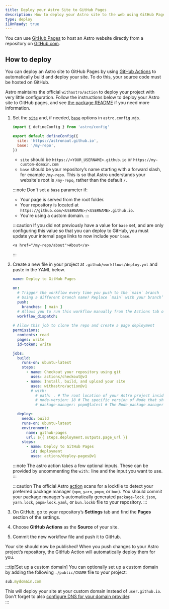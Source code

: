 ```yaml
---
title: Deploy your Astro Site to GitHub Pages
description: How to deploy your Astro site to the web using GitHub Pages.
type: deploy
i18nReady: true
---
```


You can use [GitHub Pages](https://pages.github.com/) to host an Astro website directly from a repository on [GitHub.com](https://github.com/).

## How to deploy

You can deploy an Astro site to GitHub Pages by using [GitHub Actions](https://github.com/features/actions) to automatically build and deploy your site. To do this, your source code must be hosted on GitHub.

Astro maintains the official `withastro/action` to deploy your project with very little configuration. Follow the instructions below to deploy your Astro site to GitHub pages, and see [the package README](https://github.com/withastro/action) if you need more information.

1. Set the [`site`](/en/reference/configuration-reference/#site) and, if needed, [`base`](/en/reference/configuration-reference/#base) options in `astro.config.mjs`.
    
    ```js title="astro.config.mjs" ins={4-5}
    import { defineConfig } from 'astro/config'

    export default defineConfig({
      site: 'https://astronaut.github.io',
      base: '/my-repo',
    })
    ```
    - `site` should be `https://<YOUR_USERNAME>.github.io` or `https://my-custom-domain.com`
    - `base` should be your repository’s name starting with a forward slash, for example `/my-repo`. This is so that Astro understands your website's root is `/my-repo`, rather than the default `/`.
    
    :::note
      Don't set a `base` parameter if:

    - Your page is served from the root folder.
    - Your repository is located at `https://github.com/<USERNAME>/<USERNAME>.github.io`.
    - You're using a custom domain.
    :::

    :::caution
        If you did not previously have a value for `base` set, and are only configuring this value so that you can deploy to GitHub, you must update your internal page links to now include your `base`.

    ```astro
    <a href="/my-repo/about">About</a>
    ```
    :::

2. Create a new file in your project at `.github/workflows/deploy.yml` and paste in the YAML below.

    ```yaml title="deploy.yml"
    name: Deploy to GitHub Pages

    on:
      # Trigger the workflow every time you push to the `main` branch
      # Using a different branch name? Replace `main` with your branch’s name
      push:
        branches: [ main ]
      # Allows you to run this workflow manually from the Actions tab on GitHub.
      workflow_dispatch:
      
    # Allow this job to clone the repo and create a page deployment
    permissions:
      contents: read
      pages: write
      id-token: write

    jobs:
      build:
        runs-on: ubuntu-latest
        steps:
          - name: Checkout your repository using git
            uses: actions/checkout@v3
          - name: Install, build, and upload your site
            uses: withastro/action@v1
            # with:
              # path: . # The root location of your Astro project inside the repository. (optional)
              # node-version: 18 # The specific version of Node that should be used to build your site. Defaults to 18. (optional)
              # package-manager: pnpm@latest # The Node package manager that should be used to install dependencies and build your site. Automatically detected based on your lockfile. (optional)

      deploy:
        needs: build
        runs-on: ubuntu-latest
        environment:
          name: github-pages
          url: ${{ steps.deployment.outputs.page_url }}
        steps:
          - name: Deploy to GitHub Pages
            id: deployment
            uses: actions/deploy-pages@v1
    ```

    :::note
    The astro action takes a few optional inputs. These can be provided by uncommenting the `with:` line and the input you want to use.
    :::
    
    :::caution
    The official Astro [action](https://github.com/withastro/action) scans for a lockfile to detect your preferred package manager (`npm`, `yarn`, `pnpm`, or `bun`). You should commit your package manager's automatically generated `package-lock.json`, `yarn.lock`, `pnpm-lock.yaml`, or `bun.lockb` file to your repository.
    :::

3. On GitHub, go to your repository’s **Settings** tab and find the **Pages** section of the settings.

4. Choose **GitHub Actions** as the **Source** of your site.  

5. Commit the new workflow file and push it to GitHub.  

  
Your site should now be published! When you push changes to your Astro project’s repository, the GitHub Action will automatically deploy them for you.

:::tip[Set up a custom domain]
You can optionally set up a custom domain by adding the following `./public/CNAME` file to your project: 

```js title="public/CNAME"
sub.mydomain.com
```

This will deploy your site at your custom domain instead of `user.github.io`. Don't forget to also [configure DNS for your domain provider](https://docs.github.com/en/pages/configuring-a-custom-domain-for-your-github-pages-site/managing-a-custom-domain-for-your-github-pages-site#configuring-a-subdomain).   
:::
